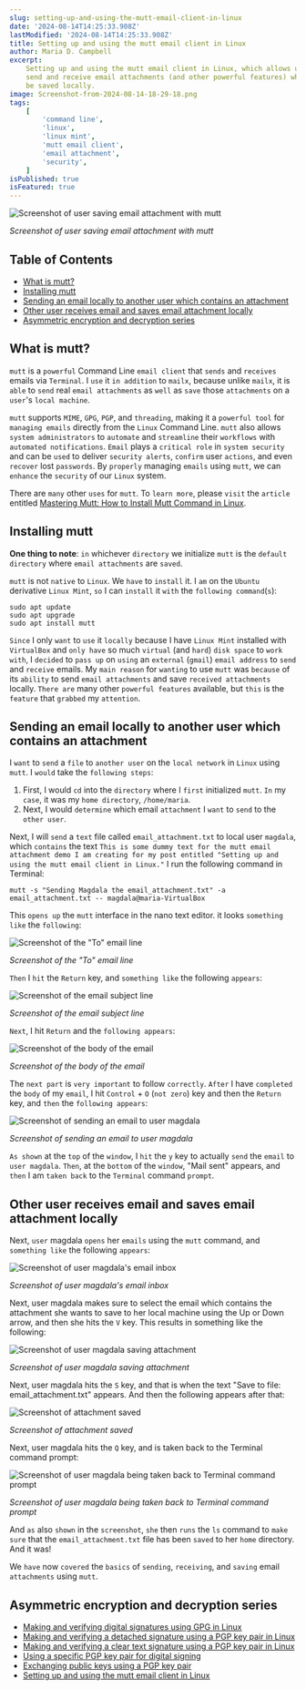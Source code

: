 ```yaml
---
slug: setting-up-and-using-the-mutt-email-client-in-linux
date: '2024-08-14T14:25:33.908Z'
lastModified: '2024-08-14T14:25:33.908Z'
title: Setting up and using the mutt email client in Linux
author: Maria D. Campbell
excerpt:
    Setting up and using the mutt email client in Linux, which allows users to
    send and receive email attachments (and other powerful features) which can
    be saved locally.
image: Screenshot-from-2024-08-14-18-29-18.png
tags:
    [
        'command line',
        'linux',
        'linux mint',
        'mutt email client',
        'email attachment',
        'security',
    ]
isPublished: true
isFeatured: true
---
```


![Screenshot of user saving email attachment with mutt](Screenshot-from-2024-08-14-18-29-18.png)

_Screenshot of user saving email attachment with mutt_

## Table of Contents

-   [What is mutt?](#what-is-mutt)
-   [Installing mutt](#installing-mutt)
-   [Sending an email locally to another user which contains an attachment](#sending-an-email-locally-to-another-user-which-contains-an-attachment)
-   [Other user receives email and saves email attachment locally](#other-user-receives-email-and-saves-email-attachment-locally)
-   [Asymmetric encryption and decryption series](#asymmetric-encryption-and-decryption-series)

## What is mutt?

`mutt` is a `powerful` Command Line `email client` that `sends` and `receives`
emails via `Terminal`. I `use` it `in addition` to `mailx`, because unlike
`mailx`, it is `able` to `send` real `email attachments` as `well` as `save`
those `attachments` on a `user`'s `local machine`.

`mutt` supports `MIME`, `GPG`, `PGP`, and `threading`, making it a
`powerful tool` for `managing emails` directly from the `Linux` Command Line.
`mutt` also allows `system administrators` to `automate` and `streamline` their
`workflows` with `automated notifications`. `Email` plays a `critical role` in
`system security` and can be `used` to deliver `security alerts`, `confirm` user
`actions`, and even `recover` lost `passwords`. By `properly` managing `emails`
using `mutt`, we can `enhance` the `security` of our `Linux` system.

There are `many` other `uses` for `mutt`. To `learn more`, please `visit` the
`article` entitled
[Mastering Mutt: How to Install Mutt Command in Linux](https://ioflood.com/blog/install-mutt-command-linux/).

## Installing mutt

**One thing to note**: `in` whichever `directory` we initialize `mutt` is the
`default directory` where `email attachments` are `saved`.

`mutt` is not `native` to `Linux`. We `have` to `install` it. I `am` on the
`Ubuntu` derivative `Linux Mint`, `so` I can `install` it `with` the
`following command`(`s`):

```shell
sudo apt update
sudo apt upgrade
sudo apt install mutt
```

`Since` I only `want` to `use` it `locally` because I have `Linux Mint`
installed with `VirtualBox` and `only have` so much `virtual` (and `hard`)
`disk space` to `work with`, I `decided` to `pass up` on `using` an `external`
(`gmail`) `email address` to `send` and `receive` emails. My `main reason` for
`wanting` to use `mutt` was `because` of its `ability` to send
`email attachments` and save `received attachments` locally. `There are` many
other `powerful features` available, but `this` is the `feature` that `grabbed`
my `attention`.

## Sending an email locally to another user which contains an attachment

I `want` to `send` a `file` to `another user` on the `local network` in `Linux`
using `mutt`. I `would` take the `following steps`:

1. First, I would `cd` into the `directory` where I `first` initialized `mutt`.
   `In` my `case`, it was my `home directory`, `/home/maria`.
2. Next, I would `determine` which email `attachment` I `want` to `send` to the
   `other user`.

Next, I will `send` a `text` file called `email_attachment.txt` to local user
`magdala`, which `contains` the text
`This is some dummy text for the mutt email attachment demo I am creating for my post entitled "Setting up and using the mutt email client in Linux."`
I run the following command in Terminal:

```shell
mutt -s "Sending Magdala the email_attachment.txt" -a email_attachment.txt -- magdala@maria-VirtualBox
```

This `opens up` the `mutt` interface in the nano text editor. it looks
`something like` the `following`:

![Screenshot of the "To" email line](Screenshot-from-2024-08-14-18-22-46.png)

_Screenshot of the "To" email line_

`Then` I `hit` the `Return` key, and `something like` the following `appears`:

![Screenshot of the email subject line](Screenshot-from-2024-08-14-18-24-13.png)

_Screenshot of the email subject line_

`Next`, I hit `Return` and the `following appears`:

![Screenshot of the body of the email](Screenshot-from-2024-08-14-18-25-28.png)

_Screenshot of the body of the email_

The `next part` is `very important` to follow `correctly`. `After` I have
`completed` the `body` of my `email`, I hit `Control` + `O` (`not zero`) key and
then the `Return` key, and `then` the `following appears`:

![Screenshot of sending an email to user magdala](Screenshot-from-2024-08-14-18-25-59.png)

_Screenshot of sending an email to user magdala_

`As shown` at the `top` of the `window`, I `hit` the `y` key to actually `send`
the `email` to `user magdala`. `Then`, at the `bottom` of the `window`, "Mail
sent" appears, and `then` I am `taken back` to the `Terminal` command `prompt`.

## Other user receives email and saves email attachment locally

Next, `user` magdala `opens` her `emails` using the `mutt` command, and
`something like` the following `appears`:

![Screenshot of user magdala's email inbox](Screenshot-from-2024-08-14-18-28-33.png)

_Screenshot of user magdala's email inbox_

Next, user magdala makes sure to select the email which contains the attachment
she wants to save to her local machine using the Up or Down arrow, and then she
hits the `V` key. This results in something like the following:

![Screenshot of user magdala saving attachment](Screenshot-from-2024-08-14-18-29-18.png)

_Screenshot of user magdala saving attachment_

Next, user magdala hits the `S` key, and that is when the text "Save to file:
email_attachment.txt" appears. And then the following appears after that:

![Screenshot of attachment saved](Screenshot-from-2024-08-14-18-30-21.png)

_Screenshot of attachment saved_

Next, user magdala hits the `Q` key, and is taken back to the Terminal command
prompt:

![Screenshot of user magdala being taken back to Terminal command prompt](Screenshot-from-2024-08-14-18-31-28.png)

_Screenshot of user magdala being taken back to Terminal command prompt_

And `as` also `shown` in the `screenshot`, `she` then `runs` the `ls` command to
`make sure` that the `email_attachment.txt` file has been `saved` to her `home`
directory. And it was!

We `have` now `covered` the `basics` of `sending`, `receiving`, and `saving`
email `attachments` using `mutt`.

## Asymmetric encryption and decryption series

-   [Making and verifying digital signatures using GPG in Linux](/blog/making-and-verifying-digital-signatures-using-gpg-in-linux)
-   [Making and verifying a detached signature using a PGP key pair in Linux](/blog/making-and-verifying-a-detached-signature-using-a-pgp-key-pair-in-linux)
-   [Making and verifying a clear text signature using a PGP key pair in Linux](/blog/making-and-verifying-a-cleartext-digital-signature-using-a-pgp-key-pair-in-linux)
-   [Using a specific PGP key pair for digital signing](/blog/using-a-specific-pgp-key-pair-for-digital-signing)
-   [Exchanging public keys using a PGP key pair](http://localhost:3000/blog/exchanging-keys-using-a-pgp-key-pair)
-   [Setting up and using the mutt email client in Linux](http://localhost:3000/blog/setting-up-and-using-the-mutt-email-client-in-linux)
